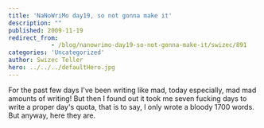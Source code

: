 ```yaml
---
title: 'NaNoWriMo day19, so not gonna make it'
description: ""
published: 2009-11-19
redirect_from: 
            - /blog/nanowrimo-day19-so-not-gonna-make-it/swizec/891
categories: 'Uncategorized'
author: Swizec Teller
hero: ../../../defaultHero.jpg
---
```

For the past few days I've been writing like mad, today especially, mad mad amounts of writing! But then I found out it took me seven fucking days to write a proper day's quota, that is to say, I only wrote a bloody 1700 words. But anyway, here they are.

>